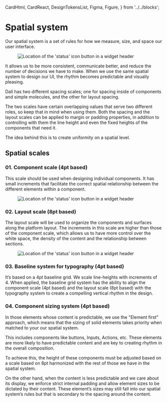 
  CardHtml,
  CardReact,
  DesignTokensList,
  Figma,
  Figure,
} from '../../blocks';

<Meta title="Foundations/Spatial system" />

# Spatial system
Our spatial system is a set of rules for how we measure, size, and space our user interface.
<Figure>
  <img
    alt="Location of the 'status' icon button in a widget header"
    src="img/spatial-system.png"
  />
</Figure>

It allows us to be more consistent, communicate better, and reduce the number of decisions we have to make. When we use the same spatial system to design our UI, the rhythm becomes predictable and visually pleasing.  

Dalí has two different spacing scales; one for spacing inside of components and simple molecules, and the other for layout spacing. 

The two scales have certain overlapping values that serve two different roles, so keep that in mind when using them. Both the spacing and the layout scales can be applied to margin or padding properties, in addition to controlling with them the line height and even the fixed heights of the components that need it.

The idea behind this is to create uniformity on a spatial level. 
## Spatial scales

### 01. Component scale (4pt based)

This scale should be used when designing individual components. It has small increments that facilitate the correct spatial relationship between the different elements within a component.
 <Figure>
  <img
    alt="Location of the 'status' icon button in a widget header"
    src="img/Spatial-scale1.png"
  />
</Figure>

### 02. Layout scale (8pt based)

The layout scale will be used to organize the components and surfaces along the platform layout. The increments in this scale are higher than those of the component scale, which allows us to have more control over the white space, the density of the content and the relationship between sections.
<Figure>
  <img
    alt="Location of the 'status' icon button in a widget header"
    src="img/Spatial-scale-2.png"
  />
</Figure>

### 03. Baseline system for typography (4pt based)

It’s based on a 4pt baseline grid. We scale line-heights with increments of 4. When applied, the baseline grid system has the ability to align the component scale (4pt based) and the layout scale (8pt based) with the typography system to create a compelling vertical rhythm in the design.

<Figure spaceToTop>
  <Figma aspectRatio='16x9' url="https://www.figma.com/file/4f9wa0fKYIwMue6yo6nrJL/Genesys-Design-System---Web-Previews?type=design&node-id=12692%3A48089&mode=design&t=ZORpEd5HGFgZymkm-1" />
</Figure>

### 04. Component sizing system (4pt based)

In those elements whose content is predictable, we use the "Element first" approach, which means that the sizing of solid elements takes priority when matched to your our spatial system.

This includes components like buttons, Inputs, Actions, etc. These elements are more likely to have predictable content and are key to creating rhythm in the overall composition.

To achieve this, the height of these components must be adjusted based on a scale based on 8pt harmonized with the rest of those we have in the spatial system.

On the other hand, when the content is less predictable and we care about its display, we enforce strict internal padding and allow element sizes to be dictated by their content. These element’s sizes may still fall into our spatial system’s rules but that is secondary to the spacing around the content.

<Figure spaceToTop>
  <Figma aspectRatio='16x9' url="https://www.figma.com/file/4f9wa0fKYIwMue6yo6nrJL/Genesys-Design-System---Web-Previews?type=design&node-id=12692%3A48234&mode=design&t=ZORpEd5HGFgZymkm-1" />
</Figure>

